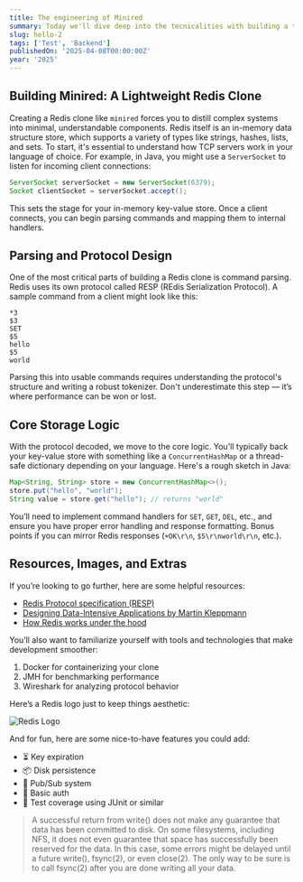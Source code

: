 ```yaml
---
title: The engineering of Minired
summary: Today we'll dive deep into the tecnicalities with building a tool like minired.
slug: hello-2
tags: ['Test', 'Backend']
publishedOn: '2025-04-08T00:00:00Z'
year: '2025'
---
```


## Building Minired: A Lightweight Redis Clone

Creating a Redis clone like `minired` forces you to distill complex systems into minimal, understandable components. Redis itself is an in-memory data structure store, which supports a variety of types like strings, hashes, lists, and sets. To start, it's essential to understand how TCP servers work in your language of choice. For example, in Java, you might use a `ServerSocket` to listen for incoming client connections:

```java
ServerSocket serverSocket = new ServerSocket(6379);
Socket clientSocket = serverSocket.accept();
```

This sets the stage for your in-memory key-value store. Once a client connects, you can begin parsing commands and mapping them to internal handlers.

## Parsing and Protocol Design

One of the most critical parts of building a Redis clone is command parsing. Redis uses its own protocol called RESP (REdis Serialization Protocol). A sample command from a client might look like this:

```text
*3
$3
SET
$5
hello
$5
world
```

Parsing this into usable commands requires understanding the protocol's structure and writing a robust tokenizer. Don't underestimate this step — it’s where performance can be won or lost.

## Core Storage Logic

With the protocol decoded, we move to the core logic. You'll typically back your key-value store with something like a `ConcurrentHashMap` or a thread-safe dictionary depending on your language. Here's a rough sketch in Java:

```java
Map<String, String> store = new ConcurrentHashMap<>();
store.put("hello", "world");
String value = store.get("hello"); // returns "world"
```

You’ll need to implement command handlers for `SET`, `GET`, `DEL`, etc., and ensure you have proper error handling and response formatting. Bonus points if you can mirror Redis responses (`+OK\r\n`, `$5\r\nworld\r\n`, etc.).

## Resources, Images, and Extras

If you’re looking to go further, here are some helpful resources:

- [Redis Protocol specification (RESP)](https://redis.io/docs/reference/protocol-spec/)
- [Designing Data-Intensive Applications by Martin Kleppmann](https://dataintensive.net/)
- [How Redis works under the hood](https://redis.io/docs/)

You’ll also want to familiarize yourself with tools and technologies that make development smoother:

1. Docker for containerizing your clone  
2. JMH for benchmarking performance  
3. Wireshark for analyzing protocol behavior  

Here’s a Redis logo just to keep things aesthetic:

![Redis Logo](https://upload.wikimedia.org/wikipedia/commons/6/64/Logo-redis.svg)

And for fun, here are some nice-to-have features you could add:

- ⏳ Key expiration
- 📦 Disk persistence
- 📣 Pub/Sub system
- 🔐 Basic auth
- 🧪 Test coverage using JUnit or similar

> A successful return from write() does not make any guarantee that data has been committed to disk. On some filesystems, including NFS, it does not even guarantee that space has successfully been reserved for the data. In this case, some errors might be delayed until a future write(), fsync(2), or even close(2). The only way to be sure is to call fsync(2) after you are done writing all your data.
